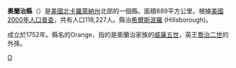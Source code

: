 {{Otheruses|奧蘭治縣|subject=美國北卡罗莱纳州的一個縣|other=同名的縣}}
<!--[[File:Map_of_North_Carolina_highlighting_Orange_County.svg|250px]]-->
{{Infobox U.S. County|
 county  = 奧蘭治縣|
 state = 北卡羅萊那州|
 en county  = Orange County|
 en state = North Carolina |
 seal = Orange County, North Carolina seal.svg |
 map size = 250|
 founded = 1752|
 seat = [[Hillsborough,_North_Carolina|Hillsborough]] | 
 area = 1,039 [[km²|km²]] (401 [[square_mile|mi²]]) |
 highest point = Pickard's Mountain |
 area land  = 1,036 km² (400 mi²) |
 area water = 4 km² (1 mi²) |
 area percentage = 0.34% |
 census yr = 2000|
 pop = 118,227 |
 density = 114|
 web = www.co.orange.nc.us|
|}}
'''奧蘭治縣'''（{{lang-en|Orange County}}）是[[美國|美國]][[北卡羅萊納州|北卡羅萊納州]]北部的一個縣。面積889平方公里。根據[[美國2000年人口普查|美國2000年人口普查]]，共有人口118,227人。縣治[[希爾斯波羅_(北卡羅萊納州)|希爾斯波羅]] (Hillsborough)。

成立於1752年。縣名的Orange，指的是奧蘭治家族的[[威廉五世_(荷蘭)|威廉五世]]，英王[[喬治二世_(英國)|喬治二世]]的外孫。

{{NorthCarolina-stub}}

{{North Carolina}}
{{Authority Control}}
[[Category:北卡羅萊納州行政區劃|O]]